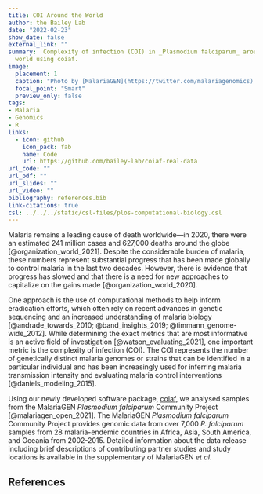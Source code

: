 ```yaml
---
title: COI Around the World
author: the Bailey Lab
date: "2022-02-23"
show_date: false
external_link: ""
summary:  Complexity of infection (COI) in _Plasmodium falciparum_ around the
  world using coiaf.
image:  
  placement: 1
  caption: "Photo by [MalariaGEN](https://twitter.com/malariagenomics)."
  focal_point: "Smart"
  preview_only: false
tags:
- Malaria
- Genomics
- R
links:
  - icon: github
    icon_pack: fab
    name: Code
    url: https://github.com/bailey-lab/coiaf-real-data
url_code: ""
url_pdf: ""
url_slides: ""
url_video: ""
bibliography: references.bib
link-citations: true
csl: ../../../static/csl-files/plos-computational-biology.csl
---
```


Malaria remains a leading cause of death worldwide—in 2020, there were an
estimated 241 million cases and 627,000 deaths around the globe
[@organization_world_2021]. Despite the considerable burden of malaria, these
numbers represent substantial progress that has been made globally to control
malaria in the last two decades. However, there is evidence that progress has
slowed and that there is a need for new approaches to capitalize on the gains
made [@organization_world_2020].

One approach is the use of computational methods to help inform eradication
efforts, which often rely on recent advances in genetic sequencing and an
increased understanding of malaria biology [@andrade_towards_2010;
@band_insights_2019; @timmann_genome-wide_2012]. While determining the exact
metrics that are most informative is an active field of investigation
[@watson_evaluating_2021], one important metric is the complexity of infection
(COI). The COI represents the number of genetically distinct malaria genomes or
strains that can be identified in a particular individual and has been
increasingly used for inferring malaria transmission intensity and evaluating
malaria control interventions [@daniels_modeling_2015].

Using our newly developed software package,
[coiaf](https://arispas.com/project/coiaf/), we analysed samples from the
MalariaGEN _Plasmodium falciparum_ Community Project [@malariagen_open_2021].
The MalariaGEN _Plasmodium falciparum_ Community Project provides genomic data
from over 7,000 _P. falciparum_ samples from 28 malaria-endemic countries in
Africa, Asia, South America, and Oceania from 2002-2015. Detailed information
about the data release including brief descriptions of contributing partner
studies and study locations is available in the supplementary of MalariaGEN _et
al_.

## References
